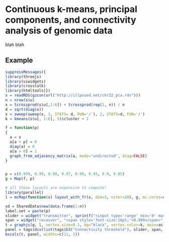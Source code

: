 # Continuous k-means, principal components, and connectivity analysis of genomic data

blah blah

## Example

```r
suppressMessages({
library(threejs)
library(uiwidgets)
library(crosstalk)
library(htmltools)})
s = readRDS(gzcon(url("http://illposed.net/chr22_pca.rds")))
n = nrow(s$u)
x = tcrossprod(s$u[,1:6]) + tcrossprod(rep(1, n)) / n
d = sqrt(diag(x))
x = sweep(sweep(x, 1, STATS= d, FUN='/'), 2, STATS=d, FUN='/')
k = kmeans(s$u[, 1:6], 5)$cluster + 1

f = function(p)
{
  a = x
  a[a < p] = 0
  diag(a) = 0
  a[a > 0] = 1
  graph_from_adjacency_matrix(a, mode="undirected", diag=FALSE)
}


p = c(0.999, 0.99, 0.98, 0.97, 0.96, 0.95, 0.9, 0.85)
g = Map(f, p)

# all these layouts are expensive to compute!
library(parallel)
l = mcMap(function(x) layout_with_fr(x, dim=3, niter=20), g, mc.cores=detectCores())

sd = SharedData$new(data.frame(1:n))
label.set = paste(p)
slider = widget("transmitter", sprintf("<input type='range' min='0' max='%d' value='0'/>", length(p) - 1), crosstalk=sd, width="100%", height=20)
span = widget("receiver", "<span style='font-size:16pt;'>0.999</span>", value="innerText", crosstalk=sd, width="100%", indexed=label.set)
t = graphjs(g, l, vertex.size=0.1, bg="black", vertex.color=k, main=as.list(p), defer=TRUE, edge.alpha=0.5, deferfps=10, crosstalk=sd, width="100%", height=900)
panel = tags$div(list(tags$h3("Connectivity threshold"), slider, span, tags$br()))
bscols(t, panel, widths=c(11, 1))
```
